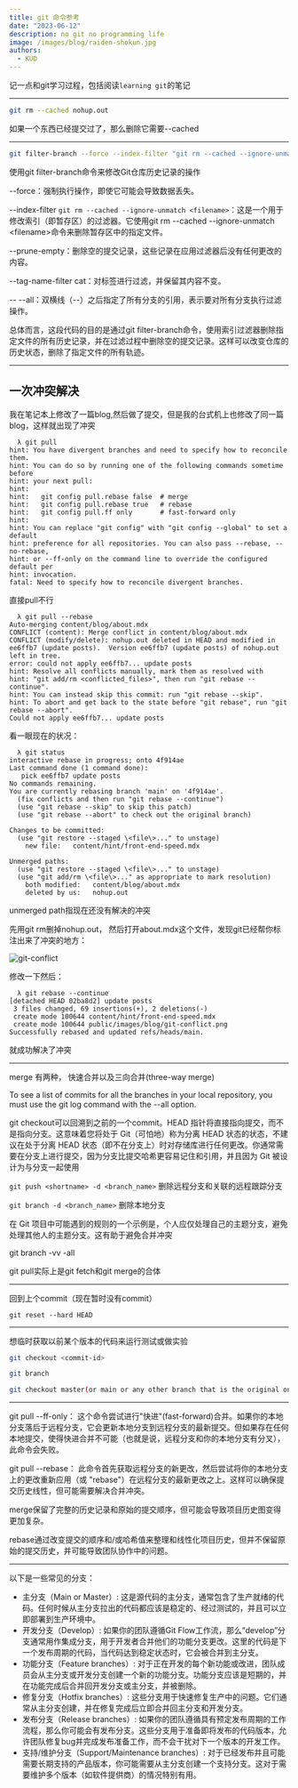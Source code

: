 ```yaml
---
title: git 命令参考
date: "2023-06-12"
description: no git no programming life
image: /images/blog/raiden-shokun.jpg
authors:
  - KUD
---
```


记一点和git学习过程，包括阅读`learning git`的笔记

---

```sh
git rm --cached nohup.out
```

如果一个东西已经提交过了，那么删除它需要--cached

---

```sh
git filter-branch --force --index-filter "git rm --cached --ignore-unmatch \<filename\>"  --prune-empty --tag-name-filter cat -- --all
```

使用git filter-branch命令来修改Git仓库历史记录的操作

--force：强制执行操作，即使它可能会导致数据丢失。

--index-filter `git rm --cached --ignore-unmatch <filename>`：这是一个用于修改索引（即暂存区）的过滤器。它使用git rm --cached --ignore-unmatch \<filename\>命令来删除暂存区中的指定文件。

--prune-empty：删除空的提交记录，这些记录在应用过滤器后没有任何更改的内容。

--tag-name-filter cat：对标签进行过滤，并保留其内容不变。

-- --all：双横线（--）之后指定了所有分支的引用，表示要对所有分支执行过滤操作。

总体而言，这段代码的目的是通过git filter-branch命令，使用索引过滤器删除指定文件的所有历史记录，并在过滤过程中删除空的提交记录。这样可以改变仓库的历史状态，删除了指定文件的所有轨迹。

---

## 一次冲突解决

我在笔记本上修改了一篇blog,然后做了提交，但是我的台式机上也修改了同一篇blog，这样就出现了冲突


```shellscript
  λ git pull
hint: You have divergent branches and need to specify how to reconcile them.
hint: You can do so by running one of the following commands sometime before
hint: your next pull:
hint:
hint:   git config pull.rebase false  # merge
hint:   git config pull.rebase true   # rebase
hint:   git config pull.ff only       # fast-forward only
hint:
hint: You can replace "git config" with "git config --global" to set a default
hint: preference for all repositories. You can also pass --rebase, --no-rebase,
hint: or --ff-only on the command line to override the configured default per
hint: invocation.
fatal: Need to specify how to reconcile divergent branches.
```

直接pull不行

```shellscript
  λ git pull --rebase
Auto-merging content/blog/about.mdx
CONFLICT (content): Merge conflict in content/blog/about.mdx
CONFLICT (modify/delete): nohup.out deleted in HEAD and modified in ee6ffb7 (update posts).  Version ee6ffb7 (update posts) of nohup.out left in tree.
error: could not apply ee6ffb7... update posts
hint: Resolve all conflicts manually, mark them as resolved with
hint: "git add/rm <conflicted_files>", then run "git rebase --continue".
hint: You can instead skip this commit: run "git rebase --skip".
hint: To abort and get back to the state before "git rebase", run "git rebase --abort".
Could not apply ee6ffb7... update posts
```

看一眼现在的状况：

```shellscript
  λ git status
interactive rebase in progress; onto 4f914ae
Last command done (1 command done):
   pick ee6ffb7 update posts
No commands remaining.
You are currently rebasing branch 'main' on '4f914ae'.
  (fix conflicts and then run "git rebase --continue")
  (use "git rebase --skip" to skip this patch)
  (use "git rebase --abort" to check out the original branch)

Changes to be committed:
  (use "git restore --staged \<file\>..." to unstage)
	new file:   content/hint/front-end-speed.mdx

Unmerged paths:
  (use "git restore --staged \<file\>..." to unstage)
  (use "git add/rm \<file\>..." as appropriate to mark resolution)
	both modified:   content/blog/about.mdx
	deleted by us:   nohup.out
```

unmerged path指现在还没有解决的冲突

先用git rm删掉nohup.out， 然后打开about.mdx这个文件，发现git已经帮你标注出来了冲突的地方：

![git-conflict](/images/blog/git-conflict.png)

修改一下然后：

```shellscript
  λ git rebase --continue
[detached HEAD 02ba8d2] update posts
 3 files changed, 69 insertions(+), 2 deletions(-)
 create mode 100644 content/hint/front-end-speed.mdx
 create mode 100644 public/images/blog/git-conflict.png
Successfully rebased and updated refs/heads/main.
```

就成功解决了冲突

---

merge 有两种， 快速合并以及三向合并(three-way merge)

To see a list of commits for all the branches in your local repository, you must use the git log command with the --all option.

git checkout可以回溯到之前的一个commit。HEAD 指针将直接指向提交，而不是指向分支。这意味着您将处于 Git（可怕地）称为分离 HEAD 状态的状态，不建议在处于分离 HEAD 状态（即不在分支上）时对存储库进行任何更改。你通常需要在分支上进行提交，因为分支比提交哈希更容易记住和引用，并且因为 Git 被设计为与分支一起使用

`git push <shortname> -d <branch_name>`  删除远程分支和关联的远程跟踪分支

`git branch -d <branch_name>` 删除本地分支

在 Git 项目中可能遇到的规则的一个示例是，个人应仅处理自己的主题分支，避免处理其他人的主题分支。这有助于避免合并冲突

git branch -vv -all

git pull实际上是git fetch和git merge的合体

---

回到上个commit（现在暂时没有commit）

```shellscript
git reset --hard HEAD
```

---

想临时获取以前某个版本的代码来运行测试或做实验

```bash
git checkout <commit-id>

git branch

git checkout master(or main or any other branch that is the original one)
```

---

git pull --ff-only：
这个命令尝试进行"快进"(fast-forward)合并。如果你的本地分支落后于远程分支，它会更新本地分支到远程分支的最新提交。但如果存在任何本地提交，使得快进合并不可能（也就是说，远程分支和你的本地分支有分叉），此命令会失败。

git pull --rebase：
此命令首先获取远程分支的新更改，然后尝试将你的本地分支上的更改重新应用（或 "rebase"）在远程分支的最新更改之上。这样可以确保提交历史线性，但可能需要解决合并冲突。

merge保留了完整的历史记录和原始的提交顺序，但可能会导致项目历史图变得更加复杂。

rebase通过改变提交的顺序和/或哈希值来整理和线性化项目历史，但并不保留原始的提交历史，并可能导致团队协作中的问题。

---

以下是一些常见的分支：
- 主分支（Main or Master）: 这是源代码的主分支，通常包含了生产就绪的代码。任何时候从主分支拉出的代码都应该是稳定的、经过测试的，并且可以立即部署到生产环境中。
- 开发分支（Develop）: 如果你的团队遵循Git Flow工作流，那么“develop”分支通常用作集成分支，用于开发者合并他们的功能分支更改。这里的代码是下一个发布周期的代码，当代码达到稳定状态时，它会被合并到主分支。
- 功能分支（Feature branches）: 对于正在开发的每个新功能或改进，团队成员会从主分支或开发分支创建一个新的功能分支。功能分支应该是短期的，并在功能完成后合并回开发分支或主分支，并被删除。
- 修复分支（Hotfix branches）: 这些分支用于快速修复生产中的问题。它们通常从主分支创建，并在修复完成后立即合并回主分支和开发分支。
- 发布分支（Release branches）: 如果你的团队遵循具有预定发布周期的工作流程，那么你可能会有发布分支。这些分支用于准备即将发布的代码版本，允许团队修复bug并完成发布准备工作，而不会干扰对下一个版本的开发工作。
- 支持/维护分支（Support/Maintenance branches）: 对于已经发布并且可能需要长期支持的产品版本，你可能需要从主分支创建一个支持分支。这对于需要维护多个版本（如软件提供商）的情况特别有用。

